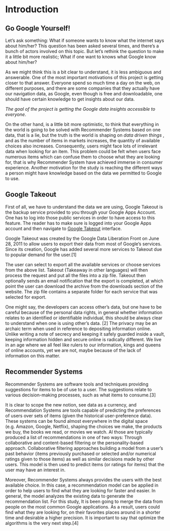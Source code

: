 # Introduction

## Go Google Yourself!

Let's ask something: What if someone wants to know what the internet says about him/her? This question has been asked several times, and there's a bunch of actors involved on this topic. But let's rethink the question to make it a little bit more realistic; What if one want to knows what Google know about him/her?  

As we might think this is a bit clear to understand, it is less ambiguous and answerable. One of the most important motivations of this project is getting closer to that answer. Everyone spend so much time a day on the web, on different purposes, and there are some companies that they actually have our navigation data, as Google, even though is free and downloadable, one should have certain knowledge to get insights about our data.      

_The goal of the project is getting the Google data insights accessible to everyone_.  

On the other hand, is a little bit more optimistic, to think that everything in the world is going to be solved with Recommender Systems based on one data, that is a lie, but the truth is the world is shaping on _data driven things_ , and as the number of items in markets increases, the quantity of available choices also increases. Consequently, users might face lots of irrelevant data when looking for an item. This problem could be felt when users face numerous items which can confuse them to choose what they are looking for, that is why Recommender System have achieved immerse in consumer experience. Another motivation for the study is reaching the different ways a person might have knowledge based on the data we permitted to Google to use.  

## Google Takeout

First of all, we have to understand the data we are using, Google Takeout is the backup service provided to you through your Google Apps Account. One has to log into those public services in order to have access to this feature. The reader has to make sure is logged into your Google Apps account and then navigate to [Google Takeout](https://takeout.google.com/settings/takeout) interface.  

Google Takeout was created by the Google Data Liberation Front on June 28, 2011 to allow users to export their data from most of Google's services. Since its creation, Google has added several more services to Takeout due to popular demand for the user.[1]  

The user can select to export all the available services or choose services from the above list. Takeout (Takeaway in other languages) will then process the request and put all the files into a zip file. Takeout then optionally sends an email notification that the export is completed, at which point the user can download the archive from the downloads section of the website. The zip file contains a separate folder for each service that was selected for export.  

One might say, the developers can access other's data, but one have to be careful because of the personal data rights, in general whether information relates to an identified or identifiable individual, this should be always clear to understand when one is using other's data. [2] The privacy may be an archaic term when used in reference to depositing information online. Unlike writing a note of secrecy and keeping it safely guarded inside a vault, keeping information hidden and secure online is radically different. We live in an age where we all feel like rulers to our information, kings and queens of online accounts, yet we are not, maybe because of the lack of information on this matter.  

## Recommender Systems

Recommender Systems are software tools and techniques providing suggestions for items to be of use to a user. The suggestions relate to various decision-making processes, such as what items to consume.[3]  

It is clear to scope the new notion, see data as a currency, and Recommendation Systems are tools capable of predicting the preferences of users over sets of items (given the historical user-preference data). These systems can be found almost everywhere in the digital space (e.g. Amazon, Google, Netflix), shaping the choices we make, the products we buy, the books we read, or movies we watch. Al those are typically produced a list of recommendations in one of two ways: Through collaborative and content-based filtering or the personality-based approach. Collaborative filtering approaches building a model from a user's past behavior (items previously purchased or selected and/or numerical ratings given to those items) as well as similar decisions made by other users. This model is then used to predict items (or ratings for items) that the user may have an interest in.  

Moreover, Recommender Systems always provides the users with the best available choice. In this case, a recommendation model can be applied in order to help users to find what they are looking for faster and easier. In general, the model analyzes the existing data to generate the recommendation list. For this study, It is been going to merge the data from people on the most common Google applications. As a result, users could find what they are looking for, on their favorites places around in a shorter time and desirable a higher precision. It is important to say that optimize the algorithms is the very next step.[4]  